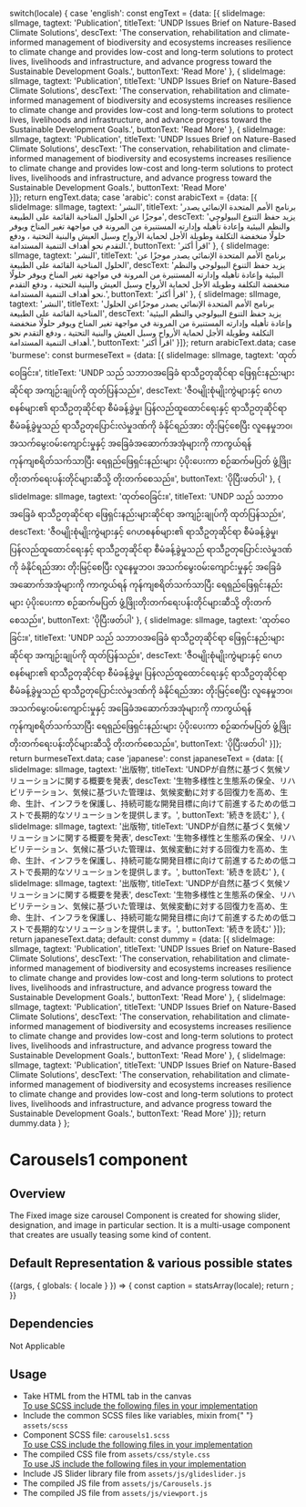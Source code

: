 

  switch(locale) {
    case 'english': const engText = {data: [{
      slideImage: slImage,
      tagtext: 'Publication',
      titleText: 'UNDP Issues Brief on Nature-Based Climate Solutions',
      descText: 'The conservation, rehabilitation and climate-informed management of biodiversity and ecosystems increases resilience to climate change and provides low-cost and long-term solutions to protect lives, livelihoods and infrastructure, and advance progress toward the Sustainable Development Goals.',
      buttonText: 'Read More'
    },
    {
      slideImage: slImage,
      tagtext: 'Publication',
      titleText: 'UNDP Issues Brief on Nature-Based Climate Solutions',
      descText: 'The conservation, rehabilitation and climate-informed management of biodiversity and ecosystems increases resilience to climate change and provides low-cost and long-term solutions to protect lives, livelihoods and infrastructure, and advance progress toward the Sustainable Development Goals.',
      buttonText: 'Read More'
    },
    {
      slideImage: slImage,
      tagtext: 'Publication',
      titleText: 'UNDP Issues Brief on Nature-Based Climate Solutions',
      descText: 'The conservation, rehabilitation and climate-informed management of biodiversity and ecosystems increases resilience to climate change and provides low-cost and long-term solutions to protect lives, livelihoods and infrastructure, and advance progress toward the Sustainable Development Goals.',
      buttonText: 'Read More'  
    }]}; return engText.data;
    case 'arabic': const arabicText = {data: [{
      slideImage: slImage,
      tagtext: 'النشر',
      titleText: 'برنامج الأمم المتحدة الإنمائي يصدر موجزًا ​​عن الحلول المناخية القائمة على الطبيعة',
      descText: 'يزيد حفظ التنوع البيولوجي والنظم البيئية وإعادة تأهيله وإدارته المستنيرة من المرونة في مواجهة تغير المناخ ويوفر حلولًا منخفضة التكلفة وطويلة الأجل لحماية الأرواح وسبل العيش والبنية التحتية ، ودفع التقدم نحو أهداف التنمية المستدامة.',
      buttonText: 'اقرأ أكثر'
    },
    {
      slideImage: slImage,
      tagtext: 'النشر',
      titleText: 'برنامج الأمم المتحدة الإنمائي يصدر موجزًا ​​عن الحلول المناخية القائمة على الطبيعة',
      descText: 'يزيد حفظ التنوع البيولوجي والنظم البيئية وإعادة تأهيله وإدارته المستنيرة من المرونة في مواجهة تغير المناخ ويوفر حلولًا منخفضة التكلفة وطويلة الأجل لحماية الأرواح وسبل العيش والبنية التحتية ، ودفع التقدم نحو أهداف التنمية المستدامة.',
      buttonText: 'اقرأ أكثر'
    },
    {
      slideImage: slImage,
      tagtext: 'النشر',
      titleText: 'برنامج الأمم المتحدة الإنمائي يصدر موجزًا ​​عن الحلول المناخية القائمة على الطبيعة',
      descText: 'يزيد حفظ التنوع البيولوجي والنظم البيئية وإعادة تأهيله وإدارته المستنيرة من المرونة في مواجهة تغير المناخ ويوفر حلولًا منخفضة التكلفة وطويلة الأجل لحماية الأرواح وسبل العيش والبنية التحتية ، ودفع التقدم نحو أهداف التنمية المستدامة.',
      buttonText: 'اقرأ أكثر'
    }]}; return arabicText.data;
    case 'burmese': const burmeseText = {data: [{
      slideImage: slImage,
      tagtext: 'ထုတ်ဝေခြင်း။',
      titleText: 'UNDP သည် သဘာဝအခြေခံ ရာသီဥတုဆိုင်ရာ ဖြေရှင်းနည်းများဆိုင်ရာ အကျဉ်းချုပ်ကို ထုတ်ပြန်သည်။',
      descText: 'ဇီဝမျိုးစုံမျိုးကွဲများနှင့် ဂေဟစနစ်များ၏ ရာသီဥတုဆိုင်ရာ စီမံခန့်ခွဲမှု၊ ပြန်လည်ထူထောင်ရေးနှင့် ရာသီဥတုဆိုင်ရာ စီမံခန့်ခွဲမှုသည် ရာသီဥတုပြောင်းလဲမှုဒဏ်ကို ခံနိုင်ရည်အား တိုးမြင့်စေပြီး လူနေမှုဘဝ၊ အသက်မွေးဝမ်းကျောင်းမှုနှင့် အခြေခံအဆောက်အအုံများကို ကာကွယ်ရန် ကုန်ကျစရိတ်သက်သာပြီး ရေရှည်ဖြေရှင်းနည်းများ ပံ့ပိုးပေးကာ စဉ်ဆက်မပြတ် ဖွံ့ဖြိုးတိုးတက်ရေးပန်းတိုင်များဆီသို့ တိုးတက်စေသည်။',
      buttonText: 'ပိုပြီးဖတ်ပါ'
    },
    {
      slideImage: slImage,
      tagtext: 'ထုတ်ဝေခြင်း။',
      titleText: 'UNDP သည် သဘာဝအခြေခံ ရာသီဥတုဆိုင်ရာ ဖြေရှင်းနည်းများဆိုင်ရာ အကျဉ်းချုပ်ကို ထုတ်ပြန်သည်။',
      descText: 'ဇီဝမျိုးစုံမျိုးကွဲများနှင့် ဂေဟစနစ်များ၏ ရာသီဥတုဆိုင်ရာ စီမံခန့်ခွဲမှု၊ ပြန်လည်ထူထောင်ရေးနှင့် ရာသီဥတုဆိုင်ရာ စီမံခန့်ခွဲမှုသည် ရာသီဥတုပြောင်းလဲမှုဒဏ်ကို ခံနိုင်ရည်အား တိုးမြင့်စေပြီး လူနေမှုဘဝ၊ အသက်မွေးဝမ်းကျောင်းမှုနှင့် အခြေခံအဆောက်အအုံများကို ကာကွယ်ရန် ကုန်ကျစရိတ်သက်သာပြီး ရေရှည်ဖြေရှင်းနည်းများ ပံ့ပိုးပေးကာ စဉ်ဆက်မပြတ် ဖွံ့ဖြိုးတိုးတက်ရေးပန်းတိုင်များဆီသို့ တိုးတက်စေသည်။',
      buttonText: 'ပိုပြီးဖတ်ပါ'
    },
    {
      slideImage: slImage,
      tagtext: 'ထုတ်ဝေခြင်း။',
      titleText: 'UNDP သည် သဘာဝအခြေခံ ရာသီဥတုဆိုင်ရာ ဖြေရှင်းနည်းများဆိုင်ရာ အကျဉ်းချုပ်ကို ထုတ်ပြန်သည်။',
      descText: 'ဇီဝမျိုးစုံမျိုးကွဲများနှင့် ဂေဟစနစ်များ၏ ရာသီဥတုဆိုင်ရာ စီမံခန့်ခွဲမှု၊ ပြန်လည်ထူထောင်ရေးနှင့် ရာသီဥတုဆိုင်ရာ စီမံခန့်ခွဲမှုသည် ရာသီဥတုပြောင်းလဲမှုဒဏ်ကို ခံနိုင်ရည်အား တိုးမြင့်စေပြီး လူနေမှုဘဝ၊ အသက်မွေးဝမ်းကျောင်းမှုနှင့် အခြေခံအဆောက်အအုံများကို ကာကွယ်ရန် ကုန်ကျစရိတ်သက်သာပြီး ရေရှည်ဖြေရှင်းနည်းများ ပံ့ပိုးပေးကာ စဉ်ဆက်မပြတ် ဖွံ့ဖြိုးတိုးတက်ရေးပန်းတိုင်များဆီသို့ တိုးတက်စေသည်။',
      buttonText: 'ပိုပြီးဖတ်ပါ'
    }]}; return burmeseText.data;
    case 'japanese': const japaneseText = {data: [{
      slideImage: slImage,
      tagtext: '出版物',
      titleText: 'UNDPが自然に基づく気候ソリューションに関する概要を発表',
      descText: '生物多様性と生態系の保全、リハビリテーション、気候に基づいた管理は、気候変動に対する回復力を高め、生命、生計、インフラを保護し、持続可能な開発目標に向けて前進するための低コストで長期的なソリューションを提供します。',
      buttonText: '続きを読む'
    },
    {
      slideImage: slImage,
      tagtext: '出版物',
      titleText: 'UNDPが自然に基づく気候ソリューションに関する概要を発表',
      descText: '生物多様性と生態系の保全、リハビリテーション、気候に基づいた管理は、気候変動に対する回復力を高め、生命、生計、インフラを保護し、持続可能な開発目標に向けて前進するための低コストで長期的なソリューションを提供します。',
      buttonText: '続きを読む'
    },
    {
      slideImage: slImage,
      tagtext: '出版物',
      titleText: 'UNDPが自然に基づく気候ソリューションに関する概要を発表',
      descText: '生物多様性と生態系の保全、リハビリテーション、気候に基づいた管理は、気候変動に対する回復力を高め、生命、生計、インフラを保護し、持続可能な開発目標に向けて前進するための低コストで長期的なソリューションを提供します。',
      buttonText: '続きを読む'
    }]}; return japaneseText.data;
    default:
    const dummy =  {data: [{
      slideImage: slImage,
      tagtext: 'Publication',
      titleText: 'UNDP Issues Brief on Nature-Based Climate Solutions',
      descText: 'The conservation, rehabilitation and climate-informed management of biodiversity and ecosystems increases resilience to climate change and provides low-cost and long-term solutions to protect lives, livelihoods and infrastructure, and advance progress toward the Sustainable Development Goals.',
      buttonText: 'Read More'
    },
    {
      slideImage: slImage,
      tagtext: 'Publication',
      titleText: 'UNDP Issues Brief on Nature-Based Climate Solutions',
      descText: 'The conservation, rehabilitation and climate-informed management of biodiversity and ecosystems increases resilience to climate change and provides low-cost and long-term solutions to protect lives, livelihoods and infrastructure, and advance progress toward the Sustainable Development Goals.',
      buttonText: 'Read More'
    },
    {
      slideImage: slImage,
      tagtext: 'Publication',
      titleText: 'UNDP Issues Brief on Nature-Based Climate Solutions',
      descText: 'The conservation, rehabilitation and climate-informed management of biodiversity and ecosystems increases resilience to climate change and provides low-cost and long-term solutions to protect lives, livelihoods and infrastructure, and advance progress toward the Sustainable Development Goals.',
      buttonText: 'Read More'
    }]};
    return dummy.data
  }
};

<Meta title="Components/UI components/Carousel"/>

<style>{`
  .subheading {
    font-weight: 600;
    font-size: 20px;
    color: #333333;
    line-height: 24px;
    margin-bottom: 12px;
    margin-top: 12px;
  }
  .sbdocs .sbdocs-p,
  .sbdocs .sbdocs-li{
    font-size: 1rem;
  }
  .sbdocs .sbdocs-h2 {
    border-bottom: none;
  }
  div[id^="story--molecules-text-authors"] {
    padding: 20px;
    box-shadow: rgb(0 0 0 / 10%) 0px 1px 3px 0px;
    border: 1px solid rgba(0, 0, 0, 0.1);
    margin: 25px 0px 40px;
    border-radius: 4px;
  }
`}</style>

# Carousels1 component

## Overview

The Fixed image size carousel Component is created for showing slider, designation, and image in particular section. It is a multi-usage component that creates are usually teasing some kind of content.

## Default Representation & various possible states

<Story name="FixedImageSizeCarousel">
  {(args, { globals: { locale } }) => {
    const caption = statsArray(locale);
    return <FixedImageSizeCarousel data={caption}></FixedImageSizeCarousel>;
  }}
</Story>

## Dependencies

Not Applicable

## Usage

<ul>
  <li>Take HTML from the HTML tab in the canvas</li>
  <u>To use SCSS include the following files in your implementation</u>
  <li>
    Include the common SCSS files like variables, mixin from{" "}
    <code>assets/scss</code>
  </li>
  <li>
    Component SCSS file: <code>carousels1.scss</code>
  </li>
  <u>To use CSS include the following files in your implementation</u>
  <li>
    The compiled CSS file from <code>assets/css/style.css</code>
  </li>
  <u>To use JS include the following files in your implementation</u>
  <li>
    Include JS Slider library file  from <code>assets/js/glideslider.js</code>
  </li>
  <li>
    The compiled JS file from <code>assets/js/Carousels.js</code>
  </li>
  <li>
    The compiled JS file from <code>assets/js/viewport.js</code>
  </li>
</ul>
